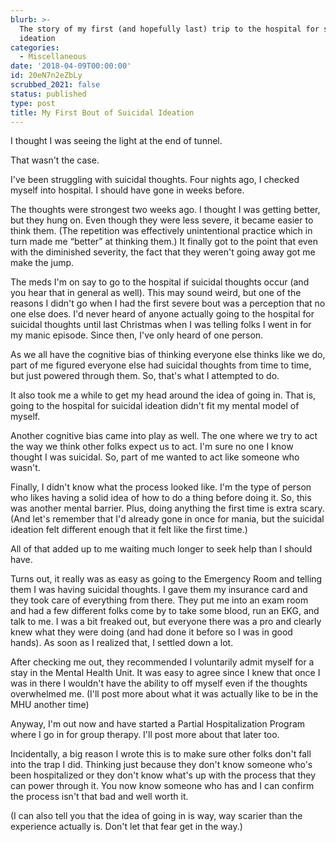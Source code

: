```yaml
---
blurb: >-
  The story of my first (and hopefully last) trip to the hospital for suicidal
  ideation
categories:
  - Miscellaneous
date: '2018-04-09T00:00:00'
id: 20eN7n2eZbLy
scrubbed_2021: false
status: published
type: post
title: My First Bout of Suicidal Ideation
---
```


I thought I was seeing the light at the end of tunnel.
 
That wasn't the case.
 
I've been struggling with suicidal thoughts. Four nights ago, I checked myself into hospital. I should have gone in weeks before.

The thoughts were strongest two weeks ago. I thought I was getting better, but they hung on. Even though they were less severe, it became easier to think them. (The repetition was effectively unintentional practice which in turn made me “better” at thinking them.) It finally got to the point that even with the diminished severity, the fact that they weren't going away got me make the jump.
 
The meds I'm on say to go to the hospital if suicidal thoughts occur (and you hear that in general as well). This may sound weird, but one of the reasons I didn't go when I had the first severe bout was a perception that no one else does. I'd never heard of anyone actually going to the hospital for suicidal thoughts until last Christmas when I was telling folks I went in for my manic episode. Since then, I've only heard of one person.
 
As we all have the cognitive bias of thinking everyone else thinks like we do, part of me figured everyone else had suicidal thoughts from time to time, but just powered through them. So, that's what I attempted to do.
 
It also took me a while to get my head around the idea of going in. That is, going to the hospital for suicidal ideation didn't fit my mental model of myself.
 
Another cognitive bias came into play as well. The one where we try to act the way we think other folks expect us to act. I'm sure no one I know thought I was suicidal. So, part of me wanted to act like someone who wasn't.
 
Finally, I didn't know what the process looked like. I'm the type of person who likes having a solid idea of how to do a thing before doing it. So, this was another mental barrier. Plus, doing anything the first time is extra scary. (And let's remember that I'd already gone in once for mania, but the suicidal ideation felt different enough that it felt like the first time.)
 
All of that added up to me waiting much longer to seek help than I should have.
 
Turns out, it really was as easy as going to the Emergency Room and telling them I was having suicidal thoughts. I gave them my insurance card and they took care of everything from there. They put me into an exam room and had a few different folks come by to take some blood, run an EKG, and talk to me. I was a bit freaked out, but everyone there was a pro and clearly knew what they were doing (and had done it before so I was in good hands). As soon as I realized that, I settled down a lot.
 
After checking me out, they recommended I voluntarily admit myself for a stay in the Mental Health Unit. It was easy to agree since I knew that once I was in there I wouldn't have the ability to off myself even if the thoughts overwhelmed me. (I'll post more about what it was actually like to be in the MHU another time)
 
Anyway, I'm out now and have started a Partial Hospitalization Program where I go in for group therapy. I'll post more about that later too.
 
Incidentally, a big reason I wrote this is to make sure other folks don't fall into the trap I did. Thinking just because they don't know someone who's been hospitalized or they don't know what's up with the process that they can power through it. You now know someone who has and I can confirm the process isn't that bad and well worth it.
 
(I can also tell you that the idea of going in is way, way scarier than the experience actually is. Don't let that fear get in the way.)
